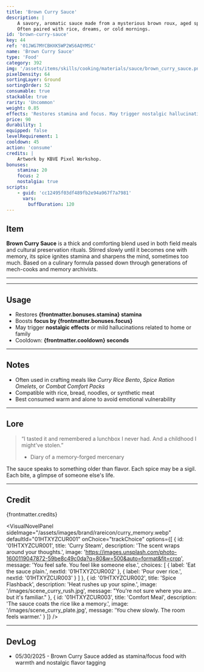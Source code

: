 ```yaml
---
title: 'Brown Curry Sauce'
description: |
    A savory, aromatic sauce made from a mysterious brown roux, aged spices, and memory-triggering heat.
    Often paired with rice, dreams, or cold mornings.
id: 'brown-curry-sauce'
key: 44
ref: '01JWG7MYCBHXK5WP2WS6AQYMSC'
name: 'Brown Curry Sauce'
type: 'Food'
category: 392
img: '/assets/items/skills/cooking/materials/sauce/brown_curry_sauce.png'
pixelDensity: 64
sortingLayer: Ground
sortingOrder: 52
consumable: true
stackable: true
rarity: 'Uncommon'
weight: 0.85
effects: 'Restores stamina and focus. May trigger nostalgic hallucinations.'
price: 90
durability: 1
equipped: false
levelRequirement: 1
cooldown: 45
action: 'consume'
credits: |
    Artwork by KBVE Pixel Workshop.
bonuses:
    stamina: 20
    focus: 2
    nostalgia: true
scripts:
    - guid: 'cc12495f03df489fb2e94a967f7a7981'
      vars:
        buffDuration: 120
---
```



## Item

**Brown Curry Sauce** is a thick and comforting blend used in both field meals and cultural preservation rituals.
Stirred slowly until it becomes one with memory, its spice ignites stamina and sharpens the mind, sometimes too much.
Based on a culinary formula passed down through generations of mech-cooks and memory archivists. 

---

<ItemDBPanel data={frontmatter} />

---

## Usage

- Restores **{frontmatter.bonuses.stamina} stamina**  
- Boosts **focus by {frontmatter.bonuses.focus}**  
- May trigger **nostalgic effects** or mild hallucinations related to home or family  
- Cooldown: **{frontmatter.cooldown} seconds**

---

## Notes

- Often used in crafting meals like *Curry Rice Bento*, *Spice Ration Omelets*, or *Combat Comfort Packs*  
- Compatible with rice, bread, noodles, or synthetic meat  
- Best consumed warm and alone to avoid emotional vulnerability

---

## Lore

> “I tasted it and remembered a lunchbox I never had. And a childhood I might've stolen.”  
> - Diary of a memory-forged mercenary

The sauce speaks to something older than flavor.
Each spice may be a sigil.
Each bite, a glimpse of someone else's life.

---

## Credit

{frontmatter.credits}

<VisualNovelPanel
  sideImage="/assets/images/brand/rareicon/curry_memory.webp"
  defaultId="01HTXYZCUR001"
  onChoice="trackChoice"
  options={[
    {
      id: '01HTXYZCUR001',
      title: 'Curry Steam',
      description: 'The scent wraps around your thoughts.',
      image: 'https://images.unsplash.com/photo-1600119047872-59be8c49c0da?q=80&w=500&auto=format&fit=crop',
      message: 'You feel safe. You feel like someone else.',
      choices: [
        { label: 'Eat the sauce plain.', nextId: '01HTXYZCUR002' },
        { label: 'Pour over rice.', nextId: '01HTXYZCUR003' }
      ]
    },
    {
      id: '01HTXYZCUR002',
      title: 'Spice Flashback',
      description: 'Heat rushes up your spine.',
      image: '/images/scene_curry_rush.jpg',
      message: "You're not sure where you are… but it's familiar."
    },
    {
      id: '01HTXYZCUR003',
      title: 'Comfort Meal',
      description: 'The sauce coats the rice like a memory.',
      image: '/images/scene_curry_plate.jpg',
      message: 'You chew slowly. The room feels warmer.'
    }
  ]}
/>

---

## DevLog

- 05/30/2025 - Brown Curry Sauce added as stamina/focus food with warmth and nostalgic flavor tagging
